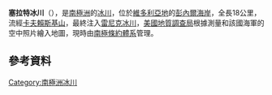 {{coord|70|24|S|161|4|E|display=title}}

'''塞拉特冰川'''（{{lang-en|Serrat Glacier}}），是[[南極洲|南極洲]]的[[冰川|冰川]]，位於[[維多利亞地|維多利亞地]]的[[彭內爾海岸|彭內爾海岸]]，全長18公里，流經[[卡夫賴斯基山|卡夫賴斯基山]]，最終注入[[雷尼克冰川|雷尼克冰川]]，[[美國地質調查局|美國地質調查局]]根據測量和該國海軍的空中照片繪入地圖，現時由[[南極條約體系|南極條約體系]]管理。

==參考資料==
{{usgs-gazetteer}}

{{Antarctica-geo-stub}}
[[Category:南極洲冰川|Category:南極洲冰川]]
